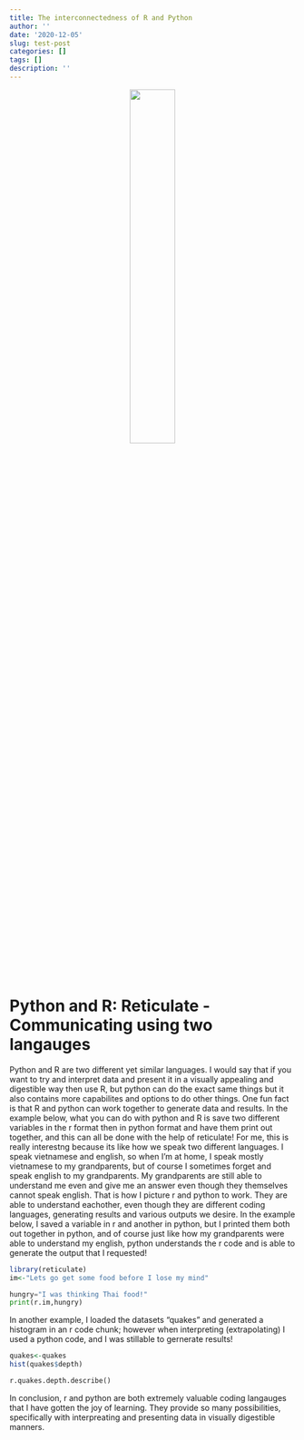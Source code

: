 ```yaml
---
title: The interconnectedness of R and Python
author: ''
date: '2020-12-05'
slug: test-post
categories: []
tags: []
description: ''
---
```


<center>
![](/post/2020-12-05-test-post_files/PythonR.jpeg){width=40%}
</center>

# Python and R: Reticulate - Communicating using two langauges 
Python and R are two different yet similar languages. I would say that if you want to try and interpret data and present it in a visually appealing and digestible way then use R, but python can do the exact same things but it also contains more capabilites and options to do other things. One fun fact is that R and python can work together to generate data and results. In the example below, what you can do with python and R is save two different variables in the r format then in python format and have them print out together, and this can all be done with the help of reticulate! For me, this is really interestng because its like how we speak two different languages. I speak vietnamese and english, so when I'm at home, I speak mostly vietnamese to my grandparents, but of course I sometimes forget and speak english to my grandparents. My grandparents are still able to understand me even and give me an answer even though they themselves cannot speak english. That is how I picture r and python to work. They are able to understand eachother, even though they are different coding languages, generating results and various outputs we desire. In the example below, I saved a variable in r and another in python, but I printed them both out together in python, and of course just like how my grandparents were able to understand my english, python understands the r code and is able to generate the output that I requested! 

```r
library(reticulate)
im<-"Lets go get some food before I lose my mind"
```

```python
hungry="I was thinking Thai food!"
print(r.im,hungry)
```

In another example, I loaded the datasets "quakes" and generated a histogram in an r code chunk; however when interpreting (extrapolating) I used a python code, and I was stillable to gernerate results! 

```r
quakes<-quakes
hist(quakes$depth)
```

```python
r.quakes.depth.describe()
```

In conclusion, r and python are both extremely valuable coding langauges that I have gotten the joy of learning. They provide so many possibilities, specifically with interpreating and presenting data in visually digestible manners. 